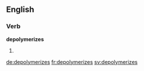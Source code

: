 
==English==

===Verb===
'''depolymerizes'''

# {{en-third-person singular of|depolymerize}}

[[de:depolymerizes]]
[[fr:depolymerizes]]
[[sv:depolymerizes]]